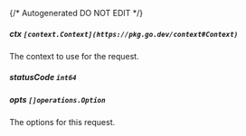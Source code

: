 {/* Autogenerated DO NOT EDIT  */}
##### **ctx** `[context.Context](https://pkg.go.dev/context#Context)`
The context to use for the request.

##### **statusCode** `int64`

##### **opts** `[]operations.Option`
The options for this request.

